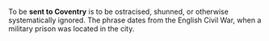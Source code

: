 To be '''sent to Coventry''' is to be ostracised, shunned, or otherwise systematically ignored. The phrase dates from the English Civil War, when a military prison was located in the city.
{{Lang-stub}}